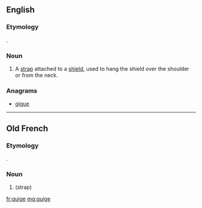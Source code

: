 ==English==
{{wikipedia}}

===Etymology===
{{borrowing|fro|lang=en}}.

===Noun===
{{en-noun}}

# A [[strap]] attached to a [[shield]], used to hang the shield over the shoulder or from the neck.

===Anagrams===
* [[gigue#English|gigue]]

----

==Old French==

===Etymology===
{{etyl|frk|fro}} {{term/t|frk|*widdja}}.

===Noun===
{{fro-noun|f}}

# {{l|en|guige}} (strap)

[[fr:guige]]
[[mg:guige]]